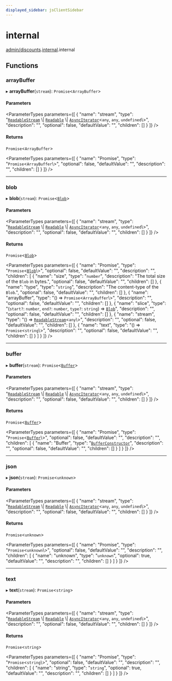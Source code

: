 ```yaml
---
displayed_sidebar: jsClientSidebar
---
```



# internal

[admin/discounts](../../modules/admin_discounts.mdx).[internal](../../admin_discounts/modules/admin_discounts.internal.mdx).internal

## Functions

### arrayBuffer

▸ **arrayBuffer**(`stream`): `Promise`<`ArrayBuffer`\>

#### Parameters

<ParameterTypes parameters={[
  {
    "name": "stream",
    "type": "[`ReadableStream`](../interfaces/admin_discounts.internal.ReadableStream.mdx) \\| [`Readable`](../classes/admin_discounts.internal.Readable.mdx) \\| [`AsyncIterator`](../interfaces/admin_discounts.internal.AsyncIterator.mdx)<`any`, `any`, `undefined`\\>",
    "description": "",
    "optional": false,
    "defaultValue": "",
    "children": []
  }
]} />

#### Returns

`Promise`<`ArrayBuffer`\>

<ParameterTypes parameters={[
  {
    "name": "Promise",
    "type": "`Promise`<`ArrayBuffer`\\>",
    "optional": false,
    "defaultValue": "",
    "description": "",
    "children": []
  }
]} />

___

### blob

▸ **blob**(`stream`): `Promise`<[`Blob`](../classes/admin_discounts.internal.Blob.mdx)\>

#### Parameters

<ParameterTypes parameters={[
  {
    "name": "stream",
    "type": "[`ReadableStream`](../interfaces/admin_discounts.internal.ReadableStream.mdx) \\| [`Readable`](../classes/admin_discounts.internal.Readable.mdx) \\| [`AsyncIterator`](../interfaces/admin_discounts.internal.AsyncIterator.mdx)<`any`, `any`, `undefined`\\>",
    "description": "",
    "optional": false,
    "defaultValue": "",
    "children": []
  }
]} />

#### Returns

`Promise`<[`Blob`](../classes/admin_discounts.internal.Blob.mdx)\>

<ParameterTypes parameters={[
  {
    "name": "Promise",
    "type": "`Promise`<[`Blob`](../classes/admin_discounts.internal.Blob.mdx)\\>",
    "optional": false,
    "defaultValue": "",
    "description": "",
    "children": [
      {
        "name": "size",
        "type": "`number`",
        "description": "The total size of the `Blob` in bytes.",
        "optional": false,
        "defaultValue": "",
        "children": []
      },
      {
        "name": "type",
        "type": "`string`",
        "description": "The content-type of the `Blob`.",
        "optional": false,
        "defaultValue": "",
        "children": []
      },
      {
        "name": "arrayBuffer",
        "type": "() => `Promise`<`ArrayBuffer`\\>",
        "description": "",
        "optional": false,
        "defaultValue": "",
        "children": []
      },
      {
        "name": "slice",
        "type": "(`start?`: `number`, `end?`: `number`, `type?`: `string`) => [`Blob`](../classes/admin_discounts.internal.Blob.mdx)",
        "description": "",
        "optional": false,
        "defaultValue": "",
        "children": []
      },
      {
        "name": "stream",
        "type": "() => [`ReadableStream`](../../admin_discounts/modules/admin_discounts.internal.mdx#readablestream)<`any`\\>",
        "description": "",
        "optional": false,
        "defaultValue": "",
        "children": []
      },
      {
        "name": "text",
        "type": "() => `Promise`<`string`\\>",
        "description": "",
        "optional": false,
        "defaultValue": "",
        "children": []
      }
    ]
  }
]} />

___

### buffer

▸ **buffer**(`stream`): `Promise`<[`Buffer`](../../admin_discounts/modules/admin_discounts.internal.mdx#buffer)\>

#### Parameters

<ParameterTypes parameters={[
  {
    "name": "stream",
    "type": "[`ReadableStream`](../interfaces/admin_discounts.internal.ReadableStream.mdx) \\| [`Readable`](../classes/admin_discounts.internal.Readable.mdx) \\| [`AsyncIterator`](../interfaces/admin_discounts.internal.AsyncIterator.mdx)<`any`, `any`, `undefined`\\>",
    "description": "",
    "optional": false,
    "defaultValue": "",
    "children": []
  }
]} />

#### Returns

`Promise`<[`Buffer`](../../admin_discounts/modules/admin_discounts.internal.mdx#buffer)\>

<ParameterTypes parameters={[
  {
    "name": "Promise",
    "type": "`Promise`<[`Buffer`](../../admin_discounts/modules/admin_discounts.internal.mdx#buffer)\\>",
    "optional": false,
    "defaultValue": "",
    "description": "",
    "children": [
      {
        "name": "Buffer",
        "type": "[`BufferConstructor`](../interfaces/admin_discounts.internal.BufferConstructor.mdx)",
        "description": "",
        "optional": false,
        "defaultValue": "",
        "children": []
      }
    ]
  }
]} />

___

### json

▸ **json**(`stream`): `Promise`<`unknown`\>

#### Parameters

<ParameterTypes parameters={[
  {
    "name": "stream",
    "type": "[`ReadableStream`](../interfaces/admin_discounts.internal.ReadableStream.mdx) \\| [`Readable`](../classes/admin_discounts.internal.Readable.mdx) \\| [`AsyncIterator`](../interfaces/admin_discounts.internal.AsyncIterator.mdx)<`any`, `any`, `undefined`\\>",
    "description": "",
    "optional": false,
    "defaultValue": "",
    "children": []
  }
]} />

#### Returns

`Promise`<`unknown`\>

<ParameterTypes parameters={[
  {
    "name": "Promise",
    "type": "`Promise`<`unknown`\\>",
    "optional": false,
    "defaultValue": "",
    "description": "",
    "children": [
      {
        "name": "unknown",
        "type": "`unknown`",
        "optional": true,
        "defaultValue": "",
        "description": "",
        "children": []
      }
    ]
  }
]} />

___

### text

▸ **text**(`stream`): `Promise`<`string`\>

#### Parameters

<ParameterTypes parameters={[
  {
    "name": "stream",
    "type": "[`ReadableStream`](../interfaces/admin_discounts.internal.ReadableStream.mdx) \\| [`Readable`](../classes/admin_discounts.internal.Readable.mdx) \\| [`AsyncIterator`](../interfaces/admin_discounts.internal.AsyncIterator.mdx)<`any`, `any`, `undefined`\\>",
    "description": "",
    "optional": false,
    "defaultValue": "",
    "children": []
  }
]} />

#### Returns

`Promise`<`string`\>

<ParameterTypes parameters={[
  {
    "name": "Promise",
    "type": "`Promise`<`string`\\>",
    "optional": false,
    "defaultValue": "",
    "description": "",
    "children": [
      {
        "name": "string",
        "type": "`string`",
        "optional": true,
        "defaultValue": "",
        "description": "",
        "children": []
      }
    ]
  }
]} />
